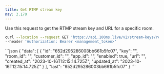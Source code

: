 ```yaml
---
title: Get RTMP stream key
nav: 3.170
---
```


Use this request to get the RTMP stream key and URL for a specific room.

<GetRequest title="https://api.100ms.live/v2/stream-keys/room/<room_id>" />
<Request id="req-0">

```bash
curl --location --request GET 'https://api.100ms.live/v2/stream-keys/room/<room_id>' \
--header 'Authorization: Bearer <management_token>'
```
</Request>

<ResponseBox id="res-0" status="200 OK">
```json
{
    "data": [
        {
            "id": "652d295286003bb661b5fc07",
            "key": "<stream_key>",
            "room_id": "<room_id>",
            "customer_id": "<customer_id>",
            "app_id": "<app_id>",
            "enabled": true,
            "url": "<rtmp_url>",
            "created_at": "2023-10-16T12:15:14.725Z",
            "updated_at": "2023-10-16T12:15:14.725Z"
        }
    ],
    "last": "652d295286003bb661b5fc07"
}
```
</ResponseBox>